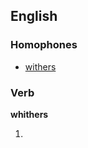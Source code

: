 ==English==

===Homophones===
* [[wither]]s

===Verb===
'''whithers'''

# {{obsolete}} {{third-person singular of|[[whither]]}}